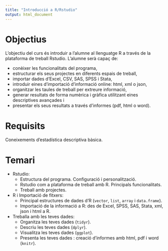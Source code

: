 ```yaml
---
title: "Introducció a R/Rstudio"
output: html_document
---
```


# Objectius

L'objectiu del curs és introduir a l'alumne al llenguatge R a través de la plataforma de treball Rstudio. L'alumne serà capaç de:

  * conèixer les funcionalitats del programa,
  * estructurar els seus projectes en diferents espais de treball, 
  * importar dades d'Excel, CSV, SAS, SPSS i Stata,
  * introduir eines d'importació d'informació online: html, xml o json,
  * organitzar les taules de treball per extreure informació,
  * generar resultats de forma numèrica i gràfica utilitzant eines descriptives avançades i
  * presentar els seus resultats a través d'informes (pdf, html o word).


# Requisits

Coneixements d'estadística descriptiva bàsica.


# Temari

  * Rstudio:
    * Estructura del programa. Configuració i personalització.
    * Rstudio com a plataforma de treball amb R. Principals funcionalitats.
    * Treball amb projectes.
    
  * R i Importació de fitxers:
    * Principal estructures de dades d'R (`vector`, `list`, `array` i `data.frame`).
    * Importació de la informació a R: des de Excel, SPSS, SAS, Stata, xml, json i html a R.

  * Treballa amb les teves dades:
    * Organitza les teves dades (`tidyr`).
    * Descriu les teves dades (`dplyr`).
    * Visualitza les teves dades (`ggplot`).    
    * Presenta les teves dades : creació d'informes amb html, pdf i word (`knitr`).


